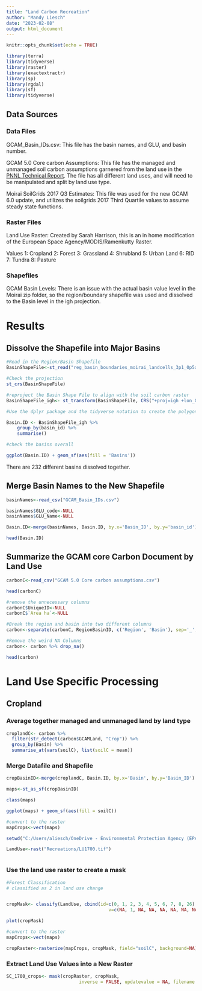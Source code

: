 ---
title: "Land Carbon Recreation"
author: "Mandy Liesch"
date: "2023-02-08"
output: html_document
---


```{r setup, include=FALSE}
knitr::opts_chunk$set(echo = TRUE)
```


```{r}
library(terra)
library(tidyverse)
library(raster)
library(exactextractr)
library(sp)
library(rgdal)
library(sf)
library(tidyverse)

```



## Data Sources
### Data Files
GCAM_Basin_IDs.csv: This file has the basin names, and GLU, and basin number. 

GCAM 5.0 Core carbon Assumptions: This file has the managed and unmanaged soil carbon assumptions garnered from the land use in the [PNNL Technical Report](https://www.pnnl.gov/main/publications/external/technical_reports/PNNL-21025.pdf). The file has all different land uses, and will need to be manipulated and split by land use type. 

Moirai SoilGrids 2017 Q3 Estimates: This file was used for the new GCAM 6.0 update, and utilizes the soilgrids 2017 Third Quartile values to assume steady state functions.


### Raster Files
Land Use Raster: Created by Sarah Harrison, this is an in home modification of the European Space Agency/MODIS/Ramenkutty Raster. 

Values
1: Cropland
2: Forest
3: Grassland
4: Shrubland
5: Urban Land
6: RID
7: Tundra
8: Pasture


### Shapefiles
GCAM Basin Levels: There is an issue with the actual basin value level in the Moirai zip folder, so the region/boundary shapefile was used and dissolved to the Basin level in the igh projection. 

# Results


## Dissolve the Shapefile into Major Basins

```{r}
#Read in the Region/Basin Shapefile
BasinShapeFile<-st_read("reg_basin_boundaries_moirai_landcells_3p1_0p5arcmin.shp") 

#Check the projection
st_crs(BasinShapeFile)

#reproject the Basin Shape File to align with the soil carbon raster
BasinShapeFile_igh<- st_transform(BasinShapeFile, CRS("+proj=igh +lon_0=0 +x_0=0 +y_0=0 +datum=WGS84 +units=m +no_defs") )

#Use the dplyr package and the tidyverse notation to create the polygons to dissolve into. 

Basin.ID <- BasinShapeFile_igh %>% 
    group_by(basin_id) %>% 
    summarise() 

#check the basins overall

ggplot(Basin.ID) + geom_sf(aes(fill = 'Basins'))
```

There are 232 different basins dissolved together. 

## Merge Basin Names to the New Shapefile

```{r}

basinNames<-read_csv("GCAM_Basin_IDs.csv")

basinNames$GLU_code<-NULL
basinNames$GLU_Name<-NULL

Basin.ID<-merge(basinNames, Basin.ID, by.x='Basin_ID', by.y='basin_id')

head(Basin.ID)
```

## Summarize the GCAM core Carbon Document by Land Use

```{r}
carbonC<-read_csv("GCAM 5.0 Core carbon assumptions.csv")

head(carbonC)

#remove the unnecessary columns 
carbonC$UniqueID<-NULL
carbonC$`Area ha`<-NULL

#Break the region and basin into two different columns
carbon<-separate(carbonC, RegionBasinID, c('Region', 'Basin'), sep='_', remove=TRUE)

#Remove the weird NA Columns
carbon<- carbon %>% drop_na()

head(carbon)
```


# Land Use Specific Processing

## Cropland

### Average together managed and unmanaged land by land type

```{r}

croplandC<- carbon %>% 
  filter(str_detect(carbon$GCAMLand, "Crop")) %>%
  group_by(Basin) %>%  
  summarise_at(vars(soilC), list(soilC = mean))

```


### Merge Datafile and Shapefile
```{r}
cropBasinID<-merge(croplandC, Basin.ID, by.x='Basin', by.y='Basin_ID')

maps<-st_as_sf(cropBasinID)

class(maps)

ggplot(maps) + geom_sf(aes(fill = soilC))

#convert to the raster
mapCrops<-vect(maps)

setwd("C:/Users/aliesch/OneDrive - Environmental Protection Agency (EPA)/Desktop/Intermediate Rasters/Historic Land Use/Recreations")

LandUse<-rast("Recreations/LU1700.tif")



```



### Use the land use raster to create a mask



```{r}
#Forest Classification
# classified as 2 in land use change


cropMask<- classify(LandUse, cbind(id=c(0, 1, 2, 3, 4, 5, 6, 7, 8, 26), 
                                      v=c(NA, 1, NA, NA, NA, NA, NA, NA, NA, NA)), filename='cropMask.tif')

plot(cropMask)

#convert to the raster
mapCrops<-vect(maps)

cropRaster<-rasterize(mapCrops, cropMask, field="soilC", background=NA)
```

### Extract Land Use Values into a New Raster

```{r}
SC_1700_crops<- mask(cropRaster, cropMask, 
                           inverse = FALSE, updatevalue = NA, filename = "SoilCRasters/SC_1700_crops.tif")
```


